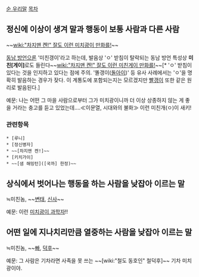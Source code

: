 [[순 우리말]]
[[목차]]
== 정신에 이상이 생겨 말과 행동이 보통 사람과 다른 사람 ==
~~[[wiki:"차지맨 켄!" 잘도 이런 미치광이 만화를!]]~~

[[동남 방언]]으론 '미친갱이'라고 하는데, 발음상 'ㅇ' 받침이 탈락되는 동남 방언 특성상 '''미친[게이]'''로도 들린다~~[[wiki:"차지맨 켄!" 잘도 이런 미친게이 만화를!]]~~[* 'ㅇ' 받침이 있다는 것을 인지하고 있다는 점에 주의. '똘갱이([[돌아이]])' 등 유사 사례에서는 'ㅇ'을 명확히 발음하는 경우가 잦다. 이 계통도에 포함되는지는 모르겠지만 [[빨갱이]] 또한 같은 원리로 발음된다.]

예문: 나는 어떤 그 마을 사람으로부터 그가 미치광이니까 더 이상 상종하지 않는 게 좋을 거라는 충고를 듣고 있었는데….≪이문열, 시대와의 불화≫ 
이런 미친개(ㅇ)이 새키!

=== 관련항목 ===
 * [루니]
 * [정신병자]
 * ~~[차지맨 켄!]~~
 * [키치가이]
 * ~~[샘 해밍턴]([국까] 한정)~~

== 상식에서 벗어나는 행동을 하는 사람을 낮잡아 이르는 말 ==
≒미친놈, ~~[[변태]], [[신사]]~~ 

예문: 이런 [[미치광이 과학자]]!!
 
== 어떤 일에 지나치리만큼 열중하는 사람을 낮잡아 이르는 말 ==
≒미친놈, ~~[[빠]], [[덕후]]~~ 

예문: 그 사람은 기차라면 사족을 못 쓰는 ~~[wiki:"철도 동호인" 철덕후]~~ 기차 미치광이야.
